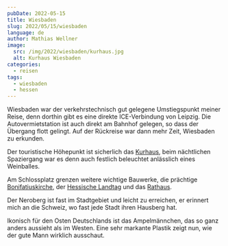 ```yaml
---
pubDate: 2022-05-15
title: Wiesbaden
slug: 2022/05/15/wiesbaden
language: de
author: Mathias Wellner
image:
  src: /img/2022/wiesbaden/kurhaus.jpg
  alt: Kurhaus Wiesbaden
categories:
  - reisen
tags:
  - wiesbaden
  - hessen
---
```



Wiesbaden war der verkehrstechnisch gut gelegene Umstiegspunkt meiner Reise, denn dorthin gibt es eine direkte ICE-Verbindung von Leipzig. Die Autovermietstation ist auch direkt am Bahnhof gelegen, so dass der Übergang flott gelingt. Auf der Rückreise war dann mehr Zeit, Wiesbaden zu erkunden.

Der touristische Höhepunkt ist sicherlich das [Kurhaus](https://kurhaus.wiesbaden.de/index.php), beim nächtlichen Spaziergang war es denn auch festlich beleuchtet anlässlich eines Weinballes.

<ResponsiveImage
  src="/img/2022/wiesbaden/kurhaus.jpg"
  alt="Kurhaus Wiesbaden"
  aspectRatio="4:3"
/>

Am Schlossplatz grenzen weitere wichtige Bauwerke, die prächtige [Bonifatiuskirche](https://www.bonifatius-wiesbaden.de/kirchorte/st-bonifatius), der [Hessische Landtag](https://hessischer-landtag.de/) und das [Rathaus](https://www.wiesbaden.de/rathaus/).

<ResponsiveImage
  src="/img/2022/wiesbaden/schlossplatz.jpg"
  alt="Schlossplatz Wiesbaden"
  aspectRatio="1:1"
/>

Der Neroberg ist fast im Stadtgebiet und leicht zu erreichen, er erinnert mich an die Schweiz, wo fast jede Stadt ihren Hausberg hat.

<ResponsiveImage
  src="/img/2022/wiesbaden/kirche.jpg"
  alt="Russisch-Orthodoxe Kirche"
  aspectRatio="4:3"
/>

Ikonisch für den Osten Deutschlands ist das Ampelmännchen, das so ganz anders aussieht als im Westen. Eine sehr markante Plastik zeigt nun, wie der gute Mann wirklich ausschaut.

<ResponsiveImage
  src="/img/2022/wiesbaden/ampelmaennchen.jpg"
  alt="Ampelmännchen"
  aspectRatio="1:1"
/>
